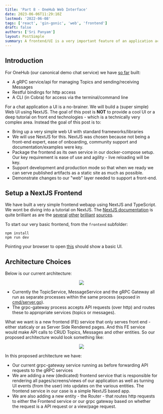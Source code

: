 ```yaml
---
title: 'Part 8 - OneHub Web Interface'
date: 2023-06-06T11:29:10Z
lastmod: '2022-06-08'
tags: ['react', 'gin-gonic', 'web', 'frontend']
draft: false
authors: ['Sri Panyam']
layout: PostSimple
summary: A frontend/UI is a very important feature of an application accessible by users.   In this post we will show a simple frontend and evolve our service and setup to incorporate this new component going forward
---
```


## Introduction

For OneHub (our canonical demo chat service) we have [so far](/blog/grpc-series/index) built:

* A gRPC service/api for managing Topics and sending/receiving Messages
* Restful bindings for http access
* A CLI (in Cobra) for access via the terminal/command line

For a chat application a UI is a no-brainer.  We will build a (super simple) Web UI using NextJS.   The goal of this post is **NOT** to provide a cool UI or a deep tutorial on front end technologies - which is a technically very complex area.  Instead the goal of this post is to:

* Bring up a very simple web UI with standard frameworks/libraries
* We will use NextJS for this.  NextJS was chosen because not being a front-end expert, ease of onboarding, community support and documentation/examples were key.
* Package the frontend as its own service in our docker-compose setup.  Our key requirement is ease of use and agility - live reloading will be key.
* Support development and production mode so that when we ready we can serve published artifacts as a static site as much as possible.
* Demonstrate changes to our "web" layer needed to support a front-end.

## Setup a NextJS Frontend

We have built a very simple frontend webapp using NextJS and TypeScript.   We wont be diving into a tutorial on NextJS.  The [NextJS documentation](https://nextjs.org/docs) is quite brilliant as are the [several](https://nextjs.org/learn/basics/create-nextjs-app) [other](https://www.freecodecamp.org/news/build-a-full-stack-application-with-nextjs/) [brilliant](https://stackdiary.com/next-js-tutorial-getting-started/) [sources](https://www.tuthub.io/resources/topics/NextJS%20for%20beginners).

To start our very basic frontend, from the `frontend` subfolder:

```
npm install
npm run dev
```

Pointing your browser to open [this](http://localhost:3000) should show a basic UI.

## Architecture Choices

Below is our current architecture:

<center>
<img src="/static/images/current-architecture.svg" width={800} />
</center>

* Currently the TopicService, MessageService and the gRPC Gateway all run as separate processes within the same process (exposed in [cmd/server.go](https://github.com/panyam/onehub/blob/PART8_WEBUI/cmd/server.go)).
* The grpc-gateway process accepts API requests (over http) and routes these to appropriate services (topics or messages).

What we want is a new frontend (FE) service that only serves front end - either staticaly or as Server Side Rendered pages.  And this FE service would make API calls to CRUD Topics, Messages and other entities.  So our proposed architecture would look something like:

<center>
<img src="/static/images/proposed-architecture.svg" width={800} />
</center>


In this proposed architecture we have:

* Our current grpc-gateway service running as before forwarding API requests to the gRPC services
* We are adding a new (dedicated) frontend service that is responsible for rendering all pages/screens/views of our application as well as turning UI events (from the user) into updates on the various entities.  The frontend service in our case is a simple NextJS based app.
* We are also adding a new entity - the Router - that routes http requests to either the Frontend service or our grpc gateway based on whether the request is a API request or a view/page request.

